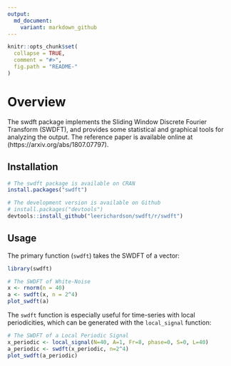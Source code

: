 ```yaml
---
output:
  md_document:
    variant: markdown_github
---
```


<!-- README.md is generated from README.Rmd. Please edit that file -->

```r
knitr::opts_chunk$set(
  collapse = TRUE,
  comment = "#>",
  fig.path = "README-"
)
```

# Overview 
The swdft package implements the Sliding Window Discrete Fourier Transform (SWDFT), and provides some 
statistical and graphical tools for analyzing the output. The reference paper is available online 
at (https://arxiv.org/abs/1807.07797).

## Installation 
```r
# The swdft package is available on CRAN
install.packages("swdft")

# The development version is available on Github 
# install.packages("devtools")
devtools::install_github("leerichardson/swdft/r/swdft")
```

## Usage 
The primary function (`swdft`) takes the SWDFT of a vector:

```r
library(swdft)

# The SWDFT of White-Noise 
x <- rnorm(n = 40)
a <- swdft(x, n = 2^4)
plot_swdft(a)
```

The `swdft` function is especially useful for time-series with local periodicities, which can be generated with the `local_signal` function:

```r
# The SWDFT of a Local Periodic Signal
x_periodic <- local_signal(N=40, A=1, Fr=8, phase=0, S=0, L=40)
a_periodic <- swdft(x_periodic, n=2^4)
plot_swdft(a_periodic)
```
